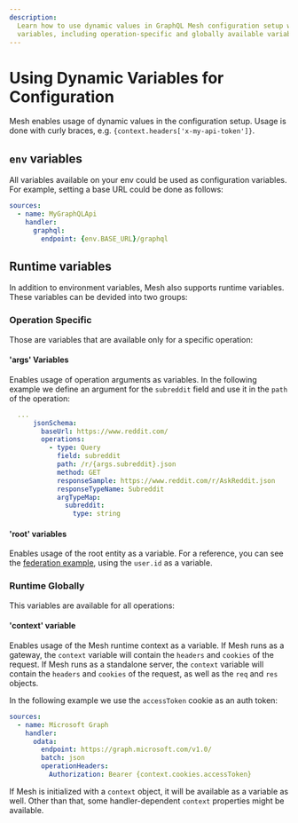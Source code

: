 ```yaml
---
description:
  Learn how to use dynamic values in GraphQL Mesh configuration setup with env and runtime
  variables, including operation-specific and globally available variables.
---
```


# Using Dynamic Variables for Configuration

Mesh enables usage of dynamic values in the configuration setup. Usage is done with curly braces,
e.g. `{context.headers['x-my-api-token']}`.

## `env` variables

All variables available on your env could be used as configuration variables. For example, setting a
base URL could be done as follows:

```yaml filename=".meshrc.yaml"
sources:
  - name: MyGraphQLApi
    handler:
      graphql:
        endpoint: {env.BASE_URL}/graphql
```

## Runtime variables

In addition to environment variables, Mesh also supports runtime variables. These variables can be
devided into two groups:

### Operation Specific

Those are variables that are available only for a specific operation:

#### 'args' Variables

Enables usage of operation arguments as variables. In the following example we define an argument
for the `subreddit` field and use it in the `path` of the operation:

```yaml filename=".meshrc.yaml"
  ...
      jsonSchema:
        baseUrl: https://www.reddit.com/
        operations:
          - type: Query
            field: subreddit
            path: /r/{args.subreddit}.json
            method: GET
            responseSample: https://www.reddit.com/r/AskReddit.json
            responseTypeName: Subreddit
            argTypeMap:
              subreddit:
                type: string
```

#### 'root' variables

Enables usage of the root entity as a variable. For a reference, you can see the
[federation example](https://github.com/Urigo/graphql-mesh/blob/master/examples/federation-example/gateway/.meshrc.yml#L16),
using the `user.id` as a variable.

### Runtime Globally

This variables are available for all operations:

#### 'context' variable

Enables usage of the Mesh runtime context as a variable. If Mesh runs as a gateway, the `context`
variable will contain the `headers` and `cookies` of the request. If Mesh runs as a standalone
server, the `context` variable will contain the `headers` and `cookies` of the request, as well as
the `req` and `res` objects.

In the following example we use the `accessToken` cookie as an auth token:

```yaml filename=".meshrc.yaml"
sources:
  - name: Microsoft Graph
    handler:
      odata:
        endpoint: https://graph.microsoft.com/v1.0/
        batch: json
        operationHeaders:
          Authorization: Bearer {context.cookies.accessToken}
```

If Mesh is initialized with a `context` object, it will be available as a variable as well. Other
than that, some handler-dependent `context` properties might be available.
